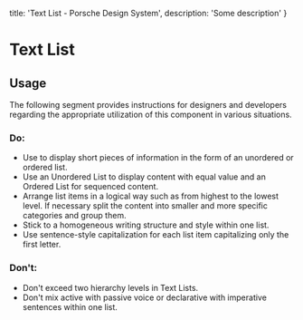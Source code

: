 
  title: 'Text List - Porsche Design System',
  description: 'Some description'
}

# Text List <ComponentStatus tagName="p-text-list"></ComponentStatus>

## Usage

The following segment provides instructions for designers and developers regarding the appropriate utilization of this
component in various situations.

### Do:

- Use to display short pieces of information in the form of an unordered or ordered list.
- Use an Unordered List to display content with equal value and an Ordered List for sequenced content.
- Arrange list items in a logical way such as from highest to the lowest level. If necessary split the content into
smaller and more specific categories and group them.
- Stick to a homogeneous writing structure and style within one list.
- Use sentence-style capitalization for each list item capitalizing only the first letter.

### Don't:

- Don't exceed two hierarchy levels in Text Lists.
- Don't mix active with passive voice or declarative with imperative sentences within one list.

